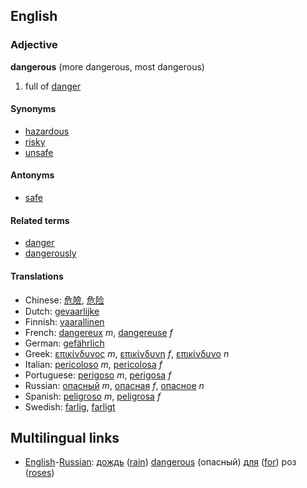 ==English==
=== Adjective ===
'''dangerous''' (more dangerous, most dangerous)

#full of [[danger]]

==== Synonyms ====
* [[hazardous]]
* [[risky]]
* [[unsafe]]

==== Antonyms ====
* [[safe]]

====Related terms====
*[[danger]]
*[[dangerously]]

====Translations====
*Chinese: [[危險]], [[危险]]
*Dutch: [[gevaarlijke]]
*Finnish: [[vaarallinen]]
*French: [[dangereux]] ''m'', [[dangereuse]] ''f''
*German: [[gefährlich]]
*Greek: [[επικίνδυνος]] ''m'', [[επικίνδυνη]] ''f'', [[επικίνδυνο]] ''n''
*Italian: [[pericoloso]] ''m'', [[pericolosa]] ''f''
*Portuguese: [[perigoso]] ''m'', [[perigosa]] ''f''
*Russian: [[опасный]] ''m'', [[опасная]] ''f'', [[опасное]] ''n''
*Spanish: [[peligroso]] ''m'', [[peligrosa]] ''f''
*Swedish: [[farlig]], [[farligt]]<!-- what's the difference?? -->

==Multilingual links==
*[[English]]-[[Russian]]: [[дождь]] ([[rain]]) [[dangerous]] (опасный) [[для]] ([[for]]) роз ([[rose]]s)